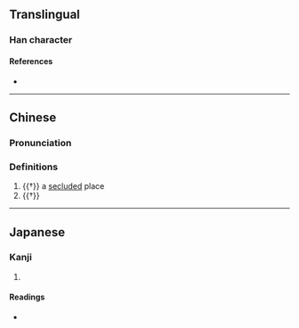 {{character info/new}}
==Translingual==

===Han character===
{{Han char|rn=9|rad=人|as=09|sn=11|four=27241|canj=OSTT|ids=⿰亻屏}}

====References====
* {{Han ref|kx=0110.070|dkj=00839|dj=0235.020|hdz=10198.020|uh=504B|ud=20555|bh=D452|bd=54354}}

----

==Chinese==
{{zh-forms}}

===Pronunciation===
{{zh-pron
|m=bìng
|m-s=
|dg=
|c=bing2
|c-t=
|g=
|h=pfs=
|j=
|md=
|mn=
|mn-t=
|w=
|x=
|mc=y
|oc=y
|cat=n,v
}}

===Definitions===
{{zh-hanzi}}

# {{†}} a [[secluded]] place
# {{†}} {{zh-alt-form|摒|to [[discard]]}}

----

==Japanese==

===Kanji===
{{ja-kanji|grade=|rs=人09}}

# {{rfdef|ja|sort=人09}}

====Readings====
* {{ja-readings|on=[[へい]] (hei)|kun=}}